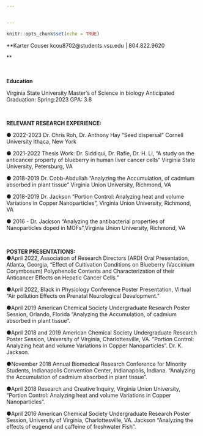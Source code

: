 ```yaml
---


---
```


```r
knitr::opts_chunk$set(echo = TRUE)
```


**Karter Couser kcou8702@students.vsu.edu | 804.822.9620 </center>**



<br>

**Education** 

Virginia State University Master's of Science in biology Anticipated Graduation: Spring:2023 GPA: 3.8 

<br>

**RELEVANT RESEARCH EXPERIENCE:**

●	2022-2023 Dr. Chris Roh, Dr. Anthony Hay “Seed dispersal” Cornell University Ithaca, New York

●	2021-2022 Thesis Work: Dr. Siddiqui, Dr. Rafie, Dr. H. Li, “A study on the anticancer property of blueberry in human liver cancer cells” Virginia State University, Petersburg, VA

●	2018-2019 Dr. Cobb-Abdullah “Analyzing the Accumulation, of cadmium absorbed in plant tissue” Virginia Union University, Richmond, VA

●	2018-2019 Dr. Jackson “Portion Control: Analyzing heat and volume Variations in Copper Nanoparticles”, Virginia Union University, Richmond, VA

●	2016 - Dr. Jackson “Analyzing the antibacterial properties of Nanoparticles doped in MOFs”,Virginia Union University, Richmond, VA


<br>

**POSTER PRESENTATIONS:**
<br>
●April 2022, Association of Research Directors (ARD) Oral Presentation, Atlanta, Georgia, 
“Effect of Cultivation Conditions on Blueberry (Vaccinium Corymbosum) Polyphenolic Contents and Characterization of their Anticancer Effects on Hepatic Cancer Cells.”

●April 2022, Black in Physiology Conference Poster Presentation, Virtual 
“Air pollution Effects on Prenatal Neurological Development.”

●April 2019 American Chemical Society Undergraduate Research Poster Session, Orlando, Florida “Analyzing the Accumulation, of cadmium absorbed in plant tissue”.

●April 2018 and 2019 American Chemical Society Undergraduate Research Poster Session, University of Virginia, Charlottesville, VA. “Portion Control: Analyzing heat and volume Variations in Copper Nanoparticles”. Dr. K. Jackson.

●November 2018 Annual Biomedical Research Conference for Minority Students, Indianapolis Convention Center, Indianapolis, Indiana. “Analyzing the Accumulation of cadmium absorbed in plant tissue”.

●April 2018 Research and Creative Inquiry, Virginia Union University, “Portion Control: Analyzing heat and volume Variations in Copper Nanoparticles”.

●April 2016 American Chemical Society Undergraduate Research Poster Session, University of Virginia, Charlottesville, VA. Jackson “Analyzing the effects of eugenol and caffeine of freshwater Fish”. 








